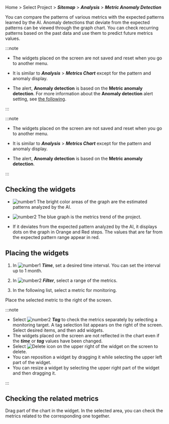 Home > Select Project > **_Sitemap_** > **_Analysis_** > **_Metric Anomaly Detection_**

You can compare the patterns of various metrics with the expected patterns learned by the AI. Anomaly detections that deviate from the expected patterns can be viewed through the graph chart. You can check recurring patterns based on the past data and use them to predict future metrics values.

<Xclude product='amazon-cloudwatch,amazon-ecs,azure,oracle-cloud,ncloud'>

:::note

- The widgets placed on the screen are not saved and reset when you go to another menu.

- It is similar to **_Analysis_** > **_Metrics Chart_** except for the pattern and anomaly display.

- The alert, **Anomaly detection** is based on the **Metric anomaly detection**. For more information about the **Anomaly detection** alert setting, see [the following](set-event-detect-anomal).

:::

</Xclude>

<InDoc product='amazon-cloudwatch,amazon-ecs,azure,oracle-cloud,ncloud'>

:::note

- The widgets placed on the screen are not saved and reset when you go to another menu.

- It is similar to **_Analysis_** > **_Metrics Chart_** except for the pattern and anomaly display.

- The alert, **Anomaly detection** is based on the **Metric anomaly detection**.

:::

</InDoc>

## Checking the widgets

<ImgLang img='metrics-detect-abnormal.png' desc='Metric Anomaly Detection' />

-   ![number1](/img/number-01.png) The bright color areas of the graph are the estimated patterns analyzed by the AI. 

-   ![number2](/img/number-02.png) The <span class='normal'>blue</span> graph is the metrics trend of the project.

-   If it deviates from the expected pattern analyzed by the AI, it displays dots on the graph in <span class='slow'>Orange</span> and <span class='vslow'>Red</span> steps. The values that are far from the expected pattern range appear in <span class='vslow'>red</span>.

## Placing the widgets

<ImgLang img='metrics-detect-abnormal-set-widget.png' desc='Metric Anomaly Detection' />

1.  In ![number1](/img/number-01.png) **_Time_**, set a desired time interval. You can set the interval up to 1 month.

2.  In ![number2](/img/number-02.png) **_Filter_**, select a range of the metrics.

3.  In the following list, select a metric for monitoring.

Place the selected metric to the right of the screen.

:::note

-   Select ![number2](/img/number-02.png) **_Tag_** to check the metrics separately by selecting a monitoring target. A tag selection list appears on the right of the screen. Select desired items, and then add widgets.
-   The widgets placed on the screen are not reflected in the chart even if the **_time_** or **_tag_** values have been changed.
-   Select ![Delete icon](/img/ico-remove.svg) on the upper right of the widget on the screen to delete.
-   You can reposition a widget by dragging it while selecting the upper left part of the widget.
-   You can resize a widget by selecting the upper right part of the widget and then dragging it.

:::

## Checking the related metrics

<ImgLang img='metrics-detect-anormal-details.png' desc='Metric Anomaly Detection' />

Drag part of the chart in the widget. In the selected area, you can check the metrics related to the corresponding one together.
